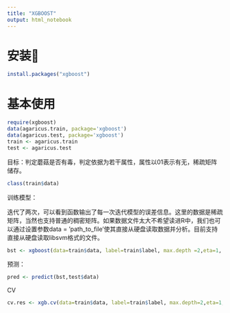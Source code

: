 ```yaml
---
title: "XGBOOST"
output: html_notebook
---
```



# 安装


```r
install.packages("xgboost")
```

# 基本使用

```r
require(xgboost)
data(agaricus.train, package='xgboost')
data(agaricus.test, package='xgboost')
train <- agaricus.train
test <- agaricus.test
```

目标：判定蘑菇是否有毒，判定依据为若干属性，属性以01表示有无，稀疏矩阵储存。
```r
class(train$data)
```

训练模型：

迭代了两次，可以看到函数输出了每一次迭代模型的误差信息。这里的数据是稀疏矩阵，当然也支持普通的稠密矩阵。如果数据文件太大不希望读进R中，我们也可以通过设置参数data = 'path_to_file'使其直接从硬盘读取数据并分析。目前支持直接从硬盘读取libsvm格式的文件。

```r
bst <- xgboost(data=train$data, label=train$label, max.depth =2,eta=1, nround=2, objective="binary:logistic")
```

预测：

```r
pred <- predict(bst,test$data)
```

CV

```r
cv.res <- xgb.cv(data=train$data, label=train$label, max.depth=2,eta=1,nround=2,objective="binary:logistic",nfold = 5)
```

# 